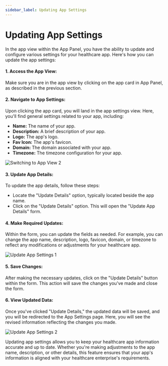 ```yaml
---
sidebar_label: Updating App Settings
---
```


# Updating App Settings

In the app view within the App Panel, you have the ability to update and configure various settings for your healthcare app. Here's how you can update the app settings:

#### 1. Access the App View:

Make sure you are in the app view by clicking on the app card in App Panel, as described in the previous section.

#### 2. Navigate to App Settings:

Upon clicking the app card, you will land in the app settings view. Here, you'll find general settings related to your app, including:

- **Name:** The name of your app.
- **Description:** A brief description of your app.
- **Logo:** The app's logo.
- **Fav Icon:** The app's favicon.
- **Domain:** The domain associated with your app.
- **Timezone:** The timezone configuration for your app.

![Switching to App View 2](/img/spinning-up-an-app/switching_to_app_view2.png)

#### 3. Update App Details:
To update the app details, follow these steps:

- Locate the "Update Details" option, typically located beside the app name.
- Click on the "Update Details" option. This will open the "Update App Details" form.

#### 4. Make Required Updates:

Within the form, you can update the fields as needed. For example, you can change the app name, description, logo, favicon, domain, or timezone to reflect any modifications or adjustments for your healthcare app.

![Update App Settings 1](/img/spinning-up-an-app/updating-app-settings1.png)

#### 5. Save Changes:

After making the necessary updates, click on the "Update Details" button within the form. This action will save the changes you've made and close the form.

#### 6. View Updated Data:

Once you've clicked "Update Details," the updated data will be saved, and you will be redirected to the App Settings page. Here, you will see the revised information reflecting the changes you made.

![Update App Settings 2](/img/spinning-up-an-app/updating-app-settings2.png)

Updating app settings allows you to keep your healthcare app information accurate and up to date. Whether you're making adjustments to the app name, description, or other details, this feature ensures that your app's information is aligned with your healthcare enterprise's requirements.